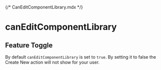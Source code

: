 {/* CanEditComponentLibrary.mdx */}


# canEditComponentLibrary

## Feature Toggle

By default <code>canEditComponentLibrary</code> is set to <code>true</code>. By setting it to false the Create New action will not show for your user.

<Meta of={CanEditComponentLibraryStories} />

<Container>
  <Story of={CanEditComponentLibraryStories.True} autoplay />
</Container>
